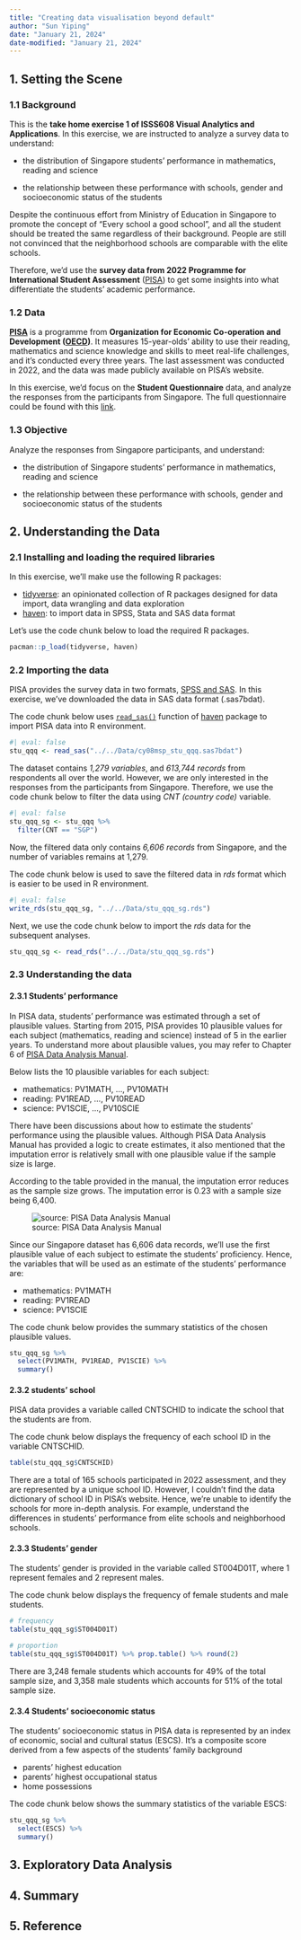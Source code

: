 ```yaml
---
title: "Creating data visualisation beyond default"
author: "Sun Yiping"
date: "January 21, 2024"
date-modified: "January 21, 2024"
---
```


## 1. Setting the Scene

### 1.1 Background

This is the **take home exercise 1 of ISSS608 Visual Analytics and Applications**. In this exercise, we are instructed to analyze a survey data to understand:

-   the distribution of Singapore students' performance in mathematics, reading and science

-   the relationship between these performance with schools, gender and socioeconomic status of the students

Despite the continuous effort from Ministry of Education in Singapore to promote the concept of "Every school a good school", and all the student should be treated the same regardless of their background. People are still not convinced that the neighborhood schools are comparable with the elite schools.

Therefore, we'd use the **survey data from 2022 Programme for International Student Assessment** ([PISA](https://www.oecd.org/pisa/)) to get some insights into what differentiate the students' academic performance.

### 1.2 Data

[**PISA**](https://www.oecd.org/pisa/) is a programme from **Organization for Economic Co-operation and Development ([OECD](https://www.oecd.org/))**. It measures 15-year-olds' ability to use their reading, mathematics and science knowledge and skills to meet real-life challenges, and it's conducted every three years. The last assessment was conducted in 2022, and the data was made publicly available on PISA's website.

In this exercise, we'd focus on the **Student Questionnaire** data, and analyze the responses from the participants from Singapore. The full questionnaire could be found with this [link](https://www.oecd.org/pisa/data/2022database/CY8_202111_QST_MS_STQ_CBA_NoNotes.pdf).

### 1.3 Objective

Analyze the responses from Singapore participants, and understand:

-   the distribution of Singapore students' performance in mathematics, reading and science

-   the relationship between these performance with schools, gender and socioeconomic status of the students

## 2. Understanding the Data

### 2.1 Installing and loading the required libraries

In this exercise, we'll make use the following R packages:

-   [tidyverse](https://www.tidyverse.org/): an opinionated collection of R packages designed for data import, data wrangling and data exploration
-   [haven](https://haven.tidyverse.org/index.html): to import data in SPSS, Stata and SAS data format

Let's use the code chunk below to load the required R packages.

```r
pacman::p_load(tidyverse, haven)
```

### 2.2 Importing the data

PISA provides the survey data in two formats, [SPSS and SAS](https://www.oecd.org/pisa/data/2022database/). In this exercise, we've downloaded the data in SAS data format (.sas7bdat).

The code chunk below uses [`read_sas()`](https://haven.tidyverse.org/reference/read_sas.html) function of [haven](https://haven.tidyverse.org/index.html) package to import PISA data into R environment.

```r
#| eval: false
stu_qqq <- read_sas("../../Data/cy08msp_stu_qqq.sas7bdat")
```

The dataset contains *1,279 variables*, and *613,744 records* from respondents all over the world. However, we are only interested in the responses from the participants from Singapore. Therefore, we use the code chunk below to filter the data using *CNT (country code)* variable.

```r
#| eval: false
stu_qqq_sg <- stu_qqq %>% 
  filter(CNT == "SGP")
```

Now, the filtered data only contains *6,606 records* from Singapore, and the number of variables remains at 1,279.

The code chunk below is used to save the filtered data in *rds* format which is easier to be used in R environment.

```r
#| eval: false
write_rds(stu_qqq_sg, "../../Data/stu_qqq_sg.rds")
```

Next, we use the code chunk below to import the *rds* data for the subsequent analyses.

```r
stu_qqq_sg <- read_rds("../../Data/stu_qqq_sg.rds")
```

### 2.3 Understanding the data

#### 2.3.1 Students' performance

In PISA data, students' performance was estimated through a set of plausible values. Starting from 2015, PISA provides 10 plausible values for each subject (mathematics, reading and science) instead of 5 in the earlier years. To understand more about plausible values, you may refer to Chapter 6 of [PISA Data Analysis Manual](https://www.oecd-ilibrary.org/docserver/9789264056275-en.pdf?expires=1705834565&id=id&accname=guest&checksum=849F56A0D688D1192E30FC8F38D292FD).

Below lists the 10 plausible variables for each subject:

-   mathematics: PV1MATH, ..., PV10MATH
-   reading: PV1READ, ..., PV10READ
-   science: PV1SCIE, ..., PV10SCIE

There have been discussions about how to estimate the students' performance using the plausible values. Although PISA Data Analysis Manual has provided a logic to create estimates, it also mentioned that the imputation error is relatively small with one plausible value if the sample size is large.

According to the table provided in the manual, the imputation error reduces as the sample size grows. The imputation error is 0.23 with a sample size being 6,400.

![source: PISA Data Analysis Manual](Plausible Values.png){fig-align="center"}

Since our Singapore dataset has 6,606 data records, we'll use the first plausible value of each subject to estimate the students' proficiency. Hence, the variables that will be used as an estimate of the students' performance are:

-   mathematics: PV1MATH
-   reading: PV1READ
-   science: PV1SCIE

The code chunk below provides the summary statistics of the chosen plausible values.

```r
stu_qqq_sg %>%
  select(PV1MATH, PV1READ, PV1SCIE) %>%
  summary()

```

#### 2.3.2 students' school

PISA data provides a variable called CNTSCHID to indicate the school that the students are from. 

The code chunk below displays the frequency of each school ID in the variable CNTSCHID.

```r
table(stu_qqq_sg$CNTSCHID)

```

There are a total of 165 schools participated in 2022 assessment, and they are represented by a unique school ID. However, I couldn't find the data dictionary of school ID in PISA's website. Hence, we're unable to identify the schools for more in-depth analysis. For example, understand the differences in students' performance from elite schools and neighborhood schools.

#### 2.3.3 Students' gender

The students' gender is provided in the variable called ST004D01T, where 1 represent females and 2 represent males.

The code chunk below displays the frequency of female students and male students.

```r
# frequency
table(stu_qqq_sg$ST004D01T)

# proportion
table(stu_qqq_sg$ST004D01T) %>% prop.table() %>% round(2)

```

There are 3,248 female students which accounts for 49% of the total sample size, and 3,358 male students which accounts for 51% of the total sample size.

#### 2.3.4 Students' socioeconomic status

The students' socioeconomic status in PISA data is represented by an index of economic, social and cultural status (ESCS). It's a composite score derived from a few aspects of the students' family background

-   parents’ highest education
-   parents’ highest occupational status
-   home possessions

The code chunk below shows the summary statistics of the variable ESCS:

```r
stu_qqq_sg %>%
  select(ESCS) %>%
  summary()

```

## 3. Exploratory Data Analysis

## 4. Summary

## 5. Reference

